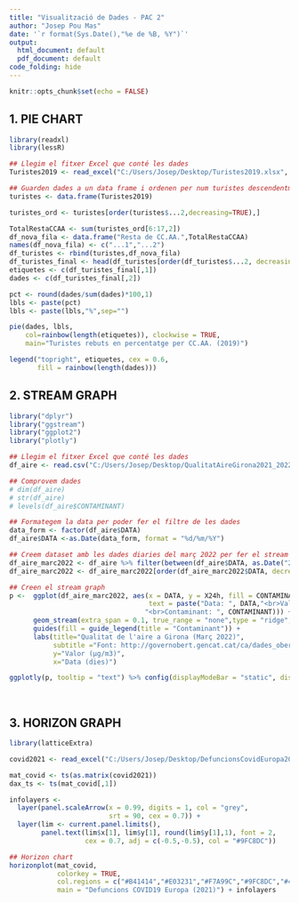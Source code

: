 ---
title: "Visualització de Dades - PAC 2"
author: "Josep Pou Mas"
date: '`r format(Sys.Date(),"%e de %B, %Y")`'
output:
  html_document: default
  pdf_document: default
code_folding: hide  
---

```{r setup, include=FALSE}
knitr::opts_chunk$set(echo = FALSE)
```

## 1. PIE CHART
```{r, warning=FALSE, message=FALSE, out.width = "100%"}
library(readxl)
library(lessR)

## Llegim el fitxer Excel que conté les dades
Turistes2019 <- read_excel("C:/Users/Josep/Desktop/Turistes2019.xlsx", col_names = FALSE)

## Guarden dades a un data frame i ordenen per num turistes descendentment
turistes <- data.frame(Turistes2019)

turistes_ord <- turistes[order(turistes$...2,decreasing=TRUE),]

TotalRestaCCAA <- sum(turistes_ord[6:17,2])
df_nova_fila <- data.frame("Resta de CC.AA.",TotalRestaCCAA)
names(df_nova_fila) <- c("...1","...2") 
df_turistes <- rbind(turistes,df_nova_fila) 
df_turistes_final <- head(df_turistes[order(df_turistes$...2, decreasing = TRUE),],7)
etiquetes <- c(df_turistes_final[,1])
dades <- c(df_turistes_final[,2])

pct <- round(dades/sum(dades)*100,1)
lbls <- paste(pct)
lbls <- paste(lbls,"%",sep="")

pie(dades, lbls,
    col=rainbow(length(etiquetes)), clockwise = TRUE,
    main="Turistes rebuts en percentatge per CC.AA. (2019)")

legend("topright", etiquetes, cex = 0.6,
       fill = rainbow(length(dades)))
```

## 2. STREAM GRAPH
```{r, warning=FALSE, message=FALSE, out.width = "100%"}
library("dplyr")
library("ggstream")
library("ggplot2")
library("plotly")

## Llegim el fitxer Excel que conté les dades
df_aire <- read.csv("C:/Users/Josep/Desktop/QualitatAireGirona2021_2022.csv", sep=",", stringsAsFactors = TRUE)

## Comprovem dades
# dim(df_aire)
# str(df_aire)
# levels(df_aire$CONTAMINANT)

## Formategem la data per poder fer el filtre de les dades
data_form <- factor(df_aire$DATA)
df_aire$DATA <-as.Date(data_form, format = "%d/%m/%Y")

## Creem dataset amb les dades diaries del març 2022 per fer el stream graph
df_aire_marc2022 <- df_aire %>% filter(between(df_aire$DATA, as.Date("2022/03/01"), as.Date("2022/03/31")))
df_aire_marc2022 <- df_aire_marc2022[order(df_aire_marc2022$DATA, decreasing=TRUE),]

## Creen el stream graph
p <-  ggplot(df_aire_marc2022, aes(x = DATA, y = X24h, fill = CONTAMINANT, 
                                   text = paste("Data: ", DATA,"<br>Valor (µg/m3): ", X24h,
                                  "<br>Contaminant: ", CONTAMINANT))) +
      geom_stream(extra_span = 0.1, true_range = "none",type = "ridge", alpha = 0.9) +
      guides(fill = guide_legend(title = "Contaminant")) +
      labs(title="Qualitat de l'aire a Girona (Març 2022)",
           subtitle ="Font: http://governobert.gencat.cat/ca/dades_obertes",
           y="Valor (µg/m3)",
           x="Data (dies)")

ggplotly(p, tooltip = "text") %>% config(displayModeBar = "static", displaylogo = FALSE, modeBarButtonsToRemove = list("sendDataToCloud", "toImage", "autoScale2d", "resetScale2d", "hoverClosestCartesian", "hoverCompareCartesian", "select2d", "lasso2d", "zoomIn2d", "zoomOut2d", "toggleSpikelines")) 
```
&nbsp;&nbsp;&nbsp;&nbsp;&nbsp;&nbsp;&nbsp;&nbsp;&nbsp;&nbsp;&nbsp;&nbsp;

## 3. HORIZON GRAPH
```{r, warning=FALSE, message=FALSE, out.width = "100%"}
library(latticeExtra)

covid2021 <- read_excel("C:/Users/Josep/Desktop/DefuncionsCovidEuropa2021.xlsx", col_names = TRUE)

mat_covid <- ts(as.matrix(covid2021))
dax_ts <- ts(mat_covid[,1])

infolayers <-
  layer(panel.scaleArrow(x = 0.99, digits = 1, col = "grey",
                         srt = 90, cex = 0.7)) +
  layer(lim <- current.panel.limits(),
        panel.text(lim$x[1], lim$y[1], round(lim$y[1],1), font = 2,
                   cex = 0.7, adj = c(-0.5,-0.5), col = "#9FC8DC"))

## Horizon chart
horizonplot(mat_covid, 
            colorkey = TRUE, 
            col.regions = c("#B41414","#E03231","#F7A99C","#9FC8DC","#468CC8","#0165B3"),
            main = "Defuncions COVID19 Europa (2021)") + infolayers


```









